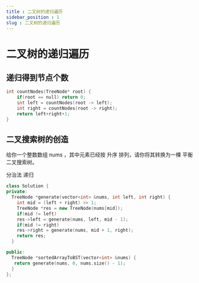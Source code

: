 ```yaml
---
title : 二叉树的递归遍历
sidebar_position : 1
slug : 二叉树的递归遍历
---
```

# 二叉树的递归遍历

## 递归得到节点个数
```cpp title="遍历节点个数"
int countNodes(TreeNode* root) {
	if(root == null) return 0;
	int left = countNodes(root -> left);
	int right = countNodes(root -> right);
	return left+right+1;
}
```

## 二叉搜索树的创造


给你一个整数数组 nums ，其中元素已经按 升序 排列，请你将其转换为一棵 平衡 二叉搜索树。

<Tag>分治法</Tag> <Tag>递归</Tag>

```cpp
class Solution {
private:
  TreeNode *generate(vector<int> &nums, int left, int right) {
    int mid = (left + right) >> 1;
    TreeNode *res = new TreeNode(nums[mid]);
    if(mid != left)
    res->left = generate(nums, left, mid - 1);
    if(mid != right)
    res->right = generate(nums, mid + 1, right);
    return res;
  }

public:
  TreeNode *sortedArrayToBST(vector<int> &nums) {
   return generate(nums, 0, nums.size() - 1);
  }
};
```